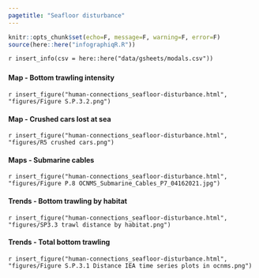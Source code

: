 ```yaml
---
pagetitle: "Seafloor disturbance"
---
```


```r
knitr::opts_chunk$set(echo=F, message=F, warning=F, error=F)
source(here::here("infographiqR.R"))
```

`r insert_info(csv = here::here("data/gsheets/modals.csv"))`


### {.tabset}

#### Map - Bottom trawling intensity

`r insert_figure("human-connections_seafloor-disturbance.html", "figures/Figure S.P.3.2.png")`

#### Map - Crushed cars lost at sea

`r insert_figure("human-connections_seafloor-disturbance.html", "figures/R5 crushed cars.png")`

#### Maps - Submarine cables

`r insert_figure("human-connections_seafloor-disturbance.html", "figures/Figure P.8 OCNMS_Submarine_Cables_P7_04162021.jpg")`

#### Trends - Bottom trawling by habitat

`r insert_figure("human-connections_seafloor-disturbance.html", "figures/SP3.3 trawl distance by habitat.png")`

#### Trends - Total bottom trawling

`r insert_figure("human-connections_seafloor-disturbance.html", "figures/Figure S.P.3.1 Distance IEA time series plots in ocnms.png")`
